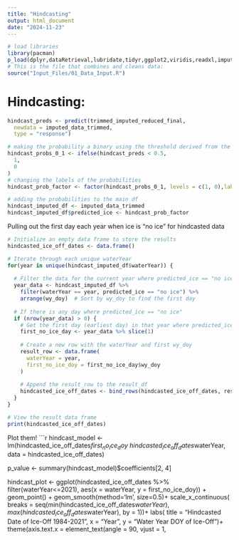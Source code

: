```yaml
---
title: "Hindcasting"
output: html_document
date: "2024-11-23"
---
```


```r
# load libraries
library(pacman)
p_load(dplyr,dataRetrieval,lubridate,tidyr,ggplot2,viridis,readxl,imputeTS,tsibble,sjPlot,pROC,gridExtra,broom,gtsummary)
# This is the file that combines and cleans data:
source("Input_Files/01_Data_Input.R")
```

# Hindcasting:
```r
hindcast_preds <- predict(trimmed_imputed_reduced_final,
  newdata = imputed_data_trimmed,
  type = "response")

# making the probability a binary using the threshold derived from the average of daily temp model probabilities
hindcast_probs_0_1 <- ifelse(hindcast_preds < 0.5,
  1,
  0
)
# changing the labels of the probabilities
hindcast_prob_factor <- factor(hindcast_probs_0_1, levels = c(1, 0),labels = c("ice", "no ice"))

# adding the probabilities to the main df
hindcast_imputed_df <- imputed_data_trimmed  
hindcast_imputed_df$predicted_ice <- hindcast_prob_factor
```

Pulling out the first day each year when ice is "no ice" for hindcasted data
```r
# Initialize an empty data frame to store the results
hindcasted_ice_off_dates <- data.frame()

# Iterate through each unique waterYear
for(year in unique(hindcast_imputed_df$waterYear)) {
  
  # Filter the data for the current year where predicted_ice == "no ice"
  year_data <- hindcast_imputed_df %>% 
    filter(waterYear == year, predicted_ice == "no ice") %>%
    arrange(wy_doy)  # Sort by wy_doy to find the first day
  
  # If there is any day where predicted_ice == "no ice"
  if (nrow(year_data) > 0) {
    # Get the first day (earliest day) in that year where predicted_ice == "no ice"
    first_no_ice_day <- year_data %>% slice(1)
    
    # Create a new row with the waterYear and first wy_doy
    result_row <- data.frame(
      waterYear = year,
      first_no_ice_doy = first_no_ice_day$wy_doy
    )
    
    # Append the result_row to the result_df
    hindcasted_ice_off_dates <- bind_rows(hindcasted_ice_off_dates, result_row)
  }
}

# View the result data frame
print(hindcasted_ice_off_dates)
```
Plot them!
```r
hindcast_model <- lm(hindcasted_ice_off_dates$first_no_ice_doy~hindcasted_ice_off_dates$waterYear, data = hindcasted_ice_off_dates)

p_value <- summary(hindcast_model)$coefficients[2, 4]

hindcast_plot <- ggplot(hindcasted_ice_off_dates %>% filter(waterYear<=2021), aes(x = waterYear, y = first_no_ice_doy)) +
  geom_point() +
  geom_smooth(method='lm', size=0.5)+
  scale_x_continuous(
    breaks = seq(min(hindcasted_ice_off_dates$waterYear), max(hindcasted_ice_off_dates$waterYear), by = 1))+
  labs(
    title = "Hindcasted Date of Ice-Off 1984-2021",
    x = "Year",
    y = "Water Year DOY of Ice-Off")+
   theme(axis.text.x = element_text(angle = 90, vjust = 1, 